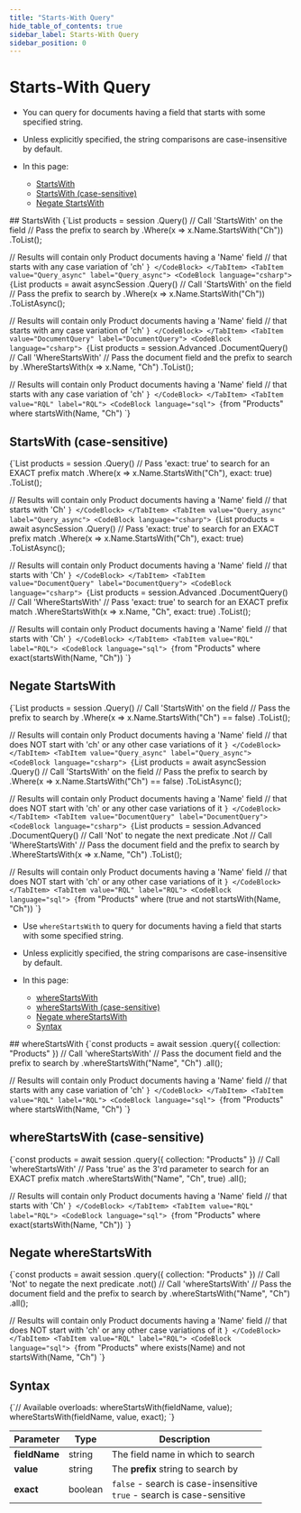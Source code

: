 ```yaml
---
title: "Starts-With Query"
hide_table_of_contents: true
sidebar_label: Starts-With Query
sidebar_position: 0
---
```





# Starts-With Query
<LanguageSwitcher supportedLanguages={supportedLanguages} />
<LanguageContent language="csharp">

<Admonition type="note" title="">

* You can query for documents having a field that starts with some specified string.  

* Unless explicitly specified, the string comparisons are case-insensitive by default.

* In this page:
  * [StartsWith](../../../../client-api/session/querying/text-search/starts-with-query.mdx#startswith)
  * [StartsWith (case-sensitive)](../../../../client-api/session/querying/text-search/starts-with-query.mdx#startswith-(case-sensitive))
  * [Negate StartsWith](../../../../client-api/session/querying/text-search/starts-with-query.mdx#negate-startswith)

</Admonition>
## StartsWith

<Tabs groupId='languageSyntax'>
<TabItem value="Query" label="Query">
<CodeBlock language="csharp">
{`List<Product> products = session
    .Query<Product>()
     // Call 'StartsWith' on the field
     // Pass the prefix to search by
    .Where(x => x.Name.StartsWith("Ch"))
    .ToList();

// Results will contain only Product documents having a 'Name' field
// that starts with any case variation of 'ch'
`}
</CodeBlock>
</TabItem>
<TabItem value="Query_async" label="Query_async">
<CodeBlock language="csharp">
{`List<Product> products = await asyncSession
    .Query<Product>()
     // Call 'StartsWith' on the field
     // Pass the prefix to search by
    .Where(x => x.Name.StartsWith("Ch"))
    .ToListAsync();

// Results will contain only Product documents having a 'Name' field
// that starts with any case variation of 'ch'
`}
</CodeBlock>
</TabItem>
<TabItem value="DocumentQuery" label="DocumentQuery">
<CodeBlock language="csharp">
{`List<Product> products = session.Advanced
    .DocumentQuery<Product>()
     // Call 'WhereStartsWith'
     // Pass the document field and the prefix to search by
    .WhereStartsWith(x => x.Name, "Ch")
    .ToList();

// Results will contain only Product documents having a 'Name' field
// that starts with any case variation of 'ch'
`}
</CodeBlock>
</TabItem>
<TabItem value="RQL" label="RQL">
<CodeBlock language="sql">
{`from "Products"
where startsWith(Name, "Ch")
`}
</CodeBlock>
</TabItem>
</Tabs>



## StartsWith (case-sensitive)

<Tabs groupId='languageSyntax'>
<TabItem value="Query" label="Query">
<CodeBlock language="csharp">
{`List<Product> products = session
    .Query<Product>()
     // Pass 'exact: true' to search for an EXACT prefix match
    .Where(x => x.Name.StartsWith("Ch"), exact: true)
    .ToList();

// Results will contain only Product documents having a 'Name' field
// that starts with 'Ch'
`}
</CodeBlock>
</TabItem>
<TabItem value="Query_async" label="Query_async">
<CodeBlock language="csharp">
{`List<Product> products = await asyncSession
    .Query<Product>()
     // Pass 'exact: true' to search for an EXACT prefix match
    .Where(x => x.Name.StartsWith("Ch"), exact: true)
    .ToListAsync();

// Results will contain only Product documents having a 'Name' field
// that starts with 'Ch'
`}
</CodeBlock>
</TabItem>
<TabItem value="DocumentQuery" label="DocumentQuery">
<CodeBlock language="csharp">
{`List<Product> products = session.Advanced
    .DocumentQuery<Product>()
     // Call 'WhereStartsWith'
     // Pass 'exact: true' to search for an EXACT prefix match
    .WhereStartsWith(x => x.Name, "Ch", exact: true)
    .ToList();

// Results will contain only Product documents having a 'Name' field
// that starts with 'Ch'
`}
</CodeBlock>
</TabItem>
<TabItem value="RQL" label="RQL">
<CodeBlock language="sql">
{`from "Products"
where exact(startsWith(Name, "Ch"))
`}
</CodeBlock>
</TabItem>
</Tabs>



## Negate StartsWith

<Tabs groupId='languageSyntax'>
<TabItem value="Query" label="Query">
<CodeBlock language="csharp">
{`List<Product> products = session
    .Query<Product>()
     // Call 'StartsWith' on the field
     // Pass the prefix to search by
    .Where(x => x.Name.StartsWith("Ch") == false)
    .ToList();

// Results will contain only Product documents having a 'Name' field
// that does NOT start with 'ch' or any other case variations of it
`}
</CodeBlock>
</TabItem>
<TabItem value="Query_async" label="Query_async">
<CodeBlock language="csharp">
{`List<Product> products = await asyncSession
    .Query<Product>()
     // Call 'StartsWith' on the field
     // Pass the prefix to search by
    .Where(x => x.Name.StartsWith("Ch") == false)
    .ToListAsync();

// Results will contain only Product documents having a 'Name' field
// that does NOT start with 'ch' or any other case variations of it
`}
</CodeBlock>
</TabItem>
<TabItem value="DocumentQuery" label="DocumentQuery">
<CodeBlock language="csharp">
{`List<Product> products = session.Advanced
    .DocumentQuery<Product>()
     // Call 'Not' to negate the next predicate
    .Not
     // Call 'WhereStartsWith'
     // Pass the document field and the prefix to search by
    .WhereStartsWith(x => x.Name, "Ch")
    .ToList();

// Results will contain only Product documents having a 'Name' field
// that does NOT start with 'ch' or any other case variations of it
`}
</CodeBlock>
</TabItem>
<TabItem value="RQL" label="RQL">
<CodeBlock language="sql">
{`from "Products"
where (true and not startsWith(Name, "Ch"))
`}
</CodeBlock>
</TabItem>
</Tabs>




</LanguageContent>
<LanguageContent language="nodejs">

<Admonition type="note" title="">

* Use `whereStartsWith` to query for documents having a field that starts with some specified string.

* Unless explicitly specified, the string comparisons are case-insensitive by default.

* In this page:
  * [whereStartsWith](../../../../client-api/session/querying/text-search/starts-with-query.mdx#wherestartswith)  
  * [whereStartsWith (case-sensitive)](../../../../client-api/session/querying/text-search/starts-with-query.mdx#wherestartswith-(case-sensitive))  
  * [Negate whereStartsWith](../../../../client-api/session/querying/text-search/starts-with-query.mdx#negate-wherestartswith)  
  * [Syntax](../../../../client-api/session/querying/text-search/starts-with-query.mdx#syntax)  

</Admonition>
## whereStartsWith

<Tabs groupId='languageSyntax'>
<TabItem value="Query" label="Query">
<CodeBlock language="js">
{`const products = await session
    .query({ collection: "Products" })
     // Call 'whereStartsWith'
     // Pass the document field and the prefix to search by
    .whereStartsWith("Name", "Ch")
    .all();

// Results will contain only Product documents having a 'Name' field
// that starts with any case variation of 'ch'
`}
</CodeBlock>
</TabItem>
<TabItem value="RQL" label="RQL">
<CodeBlock language="sql">
{`from "Products"
where startsWith(Name, "Ch")
`}
</CodeBlock>
</TabItem>
</Tabs>



## whereStartsWith (case-sensitive)

<Tabs groupId='languageSyntax'>
<TabItem value="Query" label="Query">
<CodeBlock language="js">
{`const products = await session
    .query({ collection: "Products" })
    // Call 'whereStartsWith'
    // Pass 'true' as the 3'rd parameter to search for an EXACT prefix match
    .whereStartsWith("Name", "Ch", true)
    .all();

// Results will contain only Product documents having a 'Name' field
// that starts with 'Ch'
`}
</CodeBlock>
</TabItem>
<TabItem value="RQL" label="RQL">
<CodeBlock language="sql">
{`from "Products"
where exact(startsWith(Name, "Ch"))
`}
</CodeBlock>
</TabItem>
</Tabs>



## Negate whereStartsWith

<Tabs groupId='languageSyntax'>
<TabItem value="Query" label="Query">
<CodeBlock language="js">
{`const products = await session
    .query({ collection: "Products" })
    // Call 'Not' to negate the next predicate
    .not()
    // Call 'whereStartsWith'
    // Pass the document field and the prefix to search by
    .whereStartsWith("Name", "Ch")
    .all();

// Results will contain only Product documents having a 'Name' field
// that does NOT start with 'ch' or any other case variations of it
`}
</CodeBlock>
</TabItem>
<TabItem value="RQL" label="RQL">
<CodeBlock language="sql">
{`from "Products"
where exists(Name) and not startsWith(Name, "Ch")
`}
</CodeBlock>
</TabItem>
</Tabs>



## Syntax

<TabItem value="syntax" label="syntax">
<CodeBlock language="js">
{`// Available overloads:
whereStartsWith(fieldName, value);
whereStartsWith(fieldName, value, exact);
`}
</CodeBlock>
</TabItem>

| Parameter     | Type    | Description                                                               |
|---------------|---------|---------------------------------------------------------------------------|
| __fieldName__ | string  | The field name in which to search                                         |
| __value__     | string  | The __prefix__ string to search by                                        |
| __exact__     | boolean | `false` - search is case-insensitive<br/>`true` - search is case-sensitive |





</LanguageContent>

<!---
### Session
- [Query overview](../../../../client-api/session/querying/how-to-query)
- [Ends-With query](../../../../client-api/session/querying/text-search/ends-with-query)
- [Full-text search](../../../../client-api/session/querying/text-search/full-text-search)


-->
